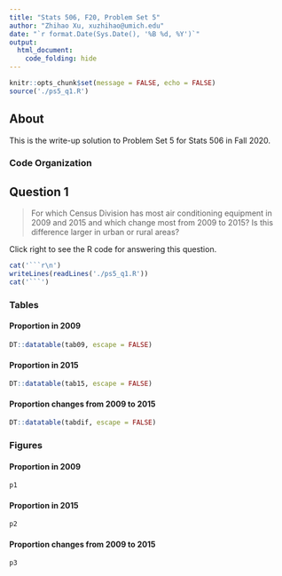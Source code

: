 ```yaml
---
title: "Stats 506, F20, Problem Set 5"
author: "Zhihao Xu, xuzhihao@umich.edu"
date: "`r format.Date(Sys.Date(), '%B %d, %Y')`"
output: 
  html_document:
    code_folding: hide
---
```


```r
knitr::opts_chunk$set(message = FALSE, echo = FALSE)
source('./ps5_q1.R')
```

## About
This is the write-up solution to Problem Set 5 for Stats 506 in Fall 2020.

### Code Organization

## Question 1


> For which Census Division has most air conditioning equipment in 2009 and 2015 and which change most from 2009 to 2015? Is this difference larger in urban or rural areas?

Click right to see the R code for answering this question. 
```r
cat('```r\n')
writeLines(readLines('./ps5_q1.R'))
cat('```')
```

### Tables{.tabset .tabset-pills .tabset-fade}
#### Proportion in 2009
```r
DT::datatable(tab09, escape = FALSE)
```

#### Proportion in 2015
```r
DT::datatable(tab15, escape = FALSE)
```

#### Proportion changes from 2009 to 2015
```r
DT::datatable(tabdif, escape = FALSE)
```

### Figures{.tabset .tabset-pills .tabset-fade}
#### Proportion in 2009
```r
p1
```

#### Proportion in 2015
```r
p2
```

#### Proportion changes from 2009 to 2015
```r
p3
```



